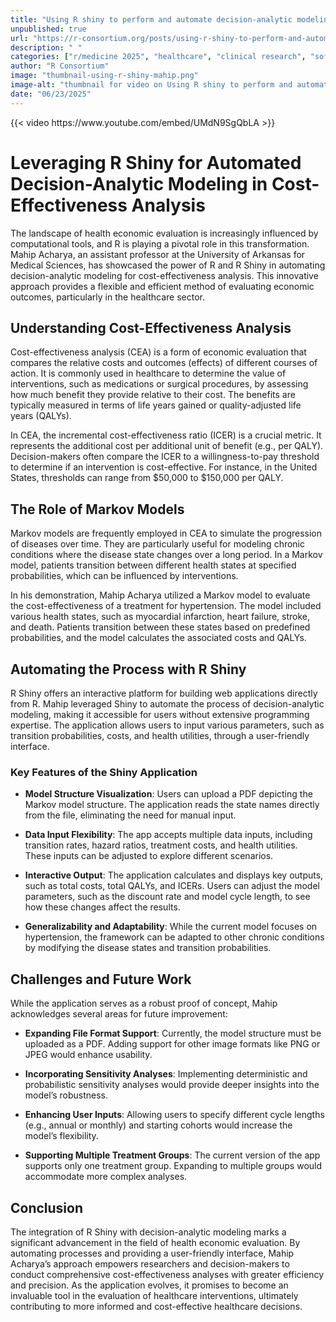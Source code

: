```yaml
--- 
title: "Using R shiny to perform and automate decision-analytic modeling for cost-effectiveness analysis" 
unpublished: true 
url: "https://r-consortium.org/posts/using-r-shiny-to-perform-and-automate-decision-analytic-modeling-for-cost-effectiveness-analysis/"
description: " " 
categories: ["r/medicine 2025", "healthcare", "clinical research", "software development"]
author: "R Consortium" 
image: "thumbnail-using-r-shiny-mahip.png" 
image-alt: "thumbnail for video on Using R shiny to perform and automate decision-analytic modeling for cost-effectiveness analysis" 
date: "06/23/2025" 
---
```



{{< video https://www.youtube.com/embed/UMdN9SgQbLA >}}

# Leveraging R Shiny for Automated Decision-Analytic Modeling in Cost-Effectiveness Analysis

The landscape of health economic evaluation is increasingly influenced by computational tools, and R is playing a pivotal role in this transformation. Mahip Acharya, an assistant professor at the University of Arkansas for Medical Sciences, has showcased the power of R and R Shiny in automating decision-analytic modeling for cost-effectiveness analysis. This innovative approach provides a flexible and efficient method of evaluating economic outcomes, particularly in the healthcare sector.

## Understanding Cost-Effectiveness Analysis

Cost-effectiveness analysis (CEA) is a form of economic evaluation that compares the relative costs and outcomes (effects) of different courses of action. It is commonly used in healthcare to determine the value of interventions, such as medications or surgical procedures, by assessing how much benefit they provide relative to their cost. The benefits are typically measured in terms of life years gained or quality-adjusted life years (QALYs).

In CEA, the incremental cost-effectiveness ratio (ICER) is a crucial metric. It represents the additional cost per additional unit of benefit (e.g., per QALY). Decision-makers often compare the ICER to a willingness-to-pay threshold to determine if an intervention is cost-effective. For instance, in the United States, thresholds can range from $50,000 to $150,000 per QALY.

## The Role of Markov Models

Markov models are frequently employed in CEA to simulate the progression of diseases over time. They are particularly useful for modeling chronic conditions where the disease state changes over a long period. In a Markov model, patients transition between different health states at specified probabilities, which can be influenced by interventions.

In his demonstration, Mahip Acharya utilized a Markov model to evaluate the cost-effectiveness of a treatment for hypertension. The model included various health states, such as myocardial infarction, heart failure, stroke, and death. Patients transition between these states based on predefined probabilities, and the model calculates the associated costs and QALYs.

## Automating the Process with R Shiny

R Shiny offers an interactive platform for building web applications directly from R. Mahip leveraged Shiny to automate the process of decision-analytic modeling, making it accessible for users without extensive programming expertise. The application allows users to input various parameters, such as transition probabilities, costs, and health utilities, through a user-friendly interface.

### Key Features of the Shiny Application

- **Model Structure Visualization**: Users can upload a PDF depicting the Markov model structure. The application reads the state names directly from the file, eliminating the need for manual input.

- **Data Input Flexibility**: The app accepts multiple data inputs, including transition rates, hazard ratios, treatment costs, and health utilities. These inputs can be adjusted to explore different scenarios.

- **Interactive Output**: The application calculates and displays key outputs, such as total costs, total QALYs, and ICERs. Users can adjust the model parameters, such as the discount rate and model cycle length, to see how these changes affect the results.

- **Generalizability and Adaptability**: While the current model focuses on hypertension, the framework can be adapted to other chronic conditions by modifying the disease states and transition probabilities.

## Challenges and Future Work

While the application serves as a robust proof of concept, Mahip acknowledges several areas for future improvement:

- **Expanding File Format Support**: Currently, the model structure must be uploaded as a PDF. Adding support for other image formats like PNG or JPEG would enhance usability.

- **Incorporating Sensitivity Analyses**: Implementing deterministic and probabilistic sensitivity analyses would provide deeper insights into the model's robustness.

- **Enhancing User Inputs**: Allowing users to specify different cycle lengths (e.g., annual or monthly) and starting cohorts would increase the model's flexibility.

- **Supporting Multiple Treatment Groups**: The current version of the app supports only one treatment group. Expanding to multiple groups would accommodate more complex analyses.

## Conclusion

The integration of R Shiny with decision-analytic modeling marks a significant advancement in the field of health economic evaluation. By automating processes and providing a user-friendly interface, Mahip Acharya's approach empowers researchers and decision-makers to conduct comprehensive cost-effectiveness analyses with greater efficiency and precision. As the application evolves, it promises to become an invaluable tool in the evaluation of healthcare interventions, ultimately contributing to more informed and cost-effective healthcare decisions.
